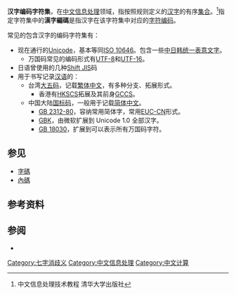 '''汉字编码字符集'''，在[[中文信息处理|中文信息处理]]领域，指按照规则定义的[[汉字|汉字]]的有序[[汉字字汇|集合]]。<ref>中文信息处理技术教程 清华大学出版社</ref>指定字符集中的'''漢字編碼'''是指汉字在该字符集中对应的[[字符编码|字符编码]]。

常见的包含汉字的编码字符集有：

* 现在通行的[[Unicode|Unicode]]，基本等同[[ISO_10646|ISO 10646]]。包含一些[[中日韩统一表意文字|中日韩统一表意文字]]。
** 万国码常见的编码形式有[[UTF-8|UTF-8]]和[[UTF-16|UTF-16]]。
* 日语曾使用的几种[[Shift_JIS|Shift JIS]]码
* 用于书写记录[[汉语|汉语]]的：
** 台湾[[大五码|大五码]]，记载[[繁体中文|繁体中文]]，有多种分支、拓展形式。
*** 香港有[[HKSCS|HKSCS]]拓展及其前身[[GCCS|GCCS]]。
** 中国大陆[[国标码|国标码]]，一般用于记载[[简体中文|简体中文]]。
*** [[GB_2312-80|GB 2312-80]]，容纳常用简体字，常用[[EUC-CN|EUC-CN]]形式。
*** [[GBK|GBK]]，由微软扩展到 Unicode 1.0 全部汉字。
*** [[GB_18030|GB 18030]]，扩展到可以表示所有万国码字符。

== 参见 ==
* [[字碼|字碼]]
* [[內碼|內碼]]

==参考资料==
{{reflist}}

== 参阅 ==
* {{cite book|last1=Lunde|first1=Ken|title=CJKV Information Processing|edition=2nd|publisher=O'Reilly|date=2009|isbn=9780596514471|chapter=Chinese Character Set Standards—China|chapter-url=https://books.google.com/books?id=SA92uQqTB-AC&pg=PA94|access-date=2017-04-03|archive-date=2020-08-01|archive-url=https://web.archive.org/web/20200801224307/https://books.google.com/books?id=SA92uQqTB-AC&pg=PA94|dead-url=no}}

{{Ideographic repertoire}}
{{CJK computing}}

[[Category:七字消歧义|Category:七字消歧义]]
[[Category:中文信息处理|Category:中文信息处理]]
[[Category:中文计算|Category:中文计算]]